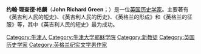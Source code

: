 {{expand|time=2015-08-06T06:12:09+00:00}}
{{unreferenced|time=2015-08-06T06:12:09+00:00}}
{{Infobox person
|name          = 约翰·理查德·格麟
|image         = JRGreen.jpg
|image_size    = 200 px
|caption       = 约翰·理查德·格麟
|birth_name    = 
|birth_date    = {{birth date|1837|12|12|df=y}}
|birth_place   = [[英格兰|英格兰]][[牛津|牛津]]
|death_date    = {{death date and age|1883|3|7|1837|12|12|df=y}}
|death_place   = [[法國|法國]][[芒通|芒通]]
|residence     = 
|nationality   = {{UK}}
|ethnicity     = [[白人|白人]]
|citizenship   = [[英国|英国]]
|other_names   = 
|known_for     = 《[[英吉利人民的短史|英吉利人民的短史]]》
|education     = 
|alma_mater    = [[牛津大学耶稣学院|牛津大学耶稣学院]]
|employer      = 
|occupation    = [[圣职者|圣职者]]、[[历史学家|历史学家]]、[[图书馆员|图书馆员]]
|years_active  = 1869–1883
|spouse        = {{marriage|[[爱丽丝·斯托普福德·格林|爱丽丝·斯托普福德]] |1877|1883}}
|religion      = [[圣公宗|圣公宗]]
}}

'''约翰·理查德·格麟'''（'''John Richard Green'''；{{bd|1837年|12月12日|1883年|2月7日}}）是一位[[英国|英国]][[历史学家|历史学家]]。主要著有《英吉利人民的短史》、《英吉利人民的历史》、《英格兰的形成》和《英格兰的征服》等，其中《英吉利人民的短史》最为成功。

{{DEFAULTSORT:Green, John}}
[[Category:牛津人|Category:牛津人]]
[[Category:牛津大学耶稣学院|Category:牛津大学耶稣学院]]
[[Category:新教徒|Category:新教徒]]
[[Category:英国历史学家|Category:英国历史学家]]
[[Category:英格兰纪实文学男作家|Category:英格兰纪实文学男作家]]